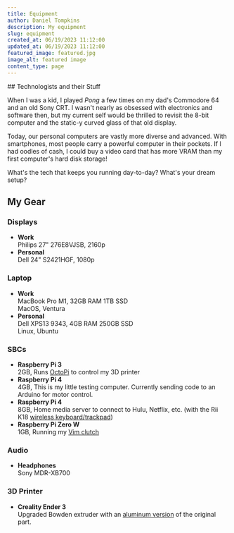 ```yaml
---
title: Equipment
author: Daniel Tompkins
description: My equipment
slug: equipment
created_at: 06/19/2023 11:12:00
updated_at: 06/19/2023 11:12:00
featured_image: featured.jpg
image_alt: featured image
content_type: page
---
```

<ProseWrapper>
## Technologists and their Stuff

When I was a kid, I played _Pong_ a few times on my dad's Commodore 64 and an old Sony CRT. I wasn't nearly as obsessed with electronics and software then, but my current self would be thrilled to revisit the 8-bit computer and the static-y curved glass of that old display.

Today, our personal computers are vastly more diverse and advanced. With smartphones, most people carry a powerful computer in their pockets. If I had oodles of cash, I could buy a video card that has more VRAM than my first computer's hard disk storage!

What's the tech that keeps you running day-to-day? What's your dream setup?

## My Gear

### Displays
- **Work**<br/>
  Philips 27" 276E8VJSB, 2160p
- **Personal**<br/>
  Dell 24" S2421HGF, 1080p

### Laptop
- **Work**<br/>
  MacBook Pro M1, 32GB RAM 1TB SSD<br/>
  MacOS, Ventura
- **Personal**<br/>
  Dell XPS13 9343, 4GB RAM 250GB SSD<br/>
  Linux, Ubuntu

### SBCs
- **Raspberry Pi 3**<br/>
  2GB, Runs [OctoPi](https://octoprint.org/download/) to control my 3D printer
- **Raspberry Pi 4**<br/>
  4GB, This is my little testing computer. Currently sending code to an Arduino for motor control.
- **Raspberry Pi 4**<br/>
  8GB, Home media server to connect to Hulu, Netflix, etc. (with the Rii K18 [wireless keyboard/trackpad](https://www.amazon.com/Rii-Wireless-Keyboard-Rechargable-Raspberry/dp/B077VYRMC1/ref=sr_1_9?keywords=Keyboard%2BWith%2BTouchpad&qid=1680708151&sr=8-9&th=1))
- **Raspberry Pi Zero W**<br/>
  1GB, Running my [Vim clutch](/vim-clutch)

### Audio
- **Headphones**<br/>
  Sony MDR-XB700

### 3D Printer
- **Creality Ender 3**<br/>
  Upgraded Bowden extruder with an [aluminum version](https://www.amazon.com/CHPOWER-Extruder-Upgraded-Replacement-Extruders/dp/B079JZ374W/ref=sr_1_4?keywords=ender+3+aluminum+extruder&qid=1680708657&sprefix=ender+3+aluminum%2Caps%2C333&sr=8-4) of the original part.
</ProseWrapper>
